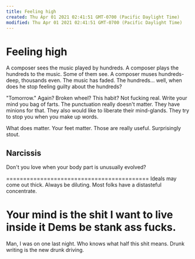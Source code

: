 ```yaml
---
title: Feeling high
created: Thu Apr 01 2021 02:41:51 GMT-0700 (Pacific Daylight Time)
modified: Thu Apr 01 2021 02:41:51 GMT-0700 (Pacific Daylight Time)
---
```

# Feeling high

A composer sees the music played by hundreds.
A composer plays the hundreds to the music. Some of them see.
A composer muses hundreds-deep, thousands even. The music has faded. The hundreds... well,
when does he stop feeling guilty about the hundreds?

"Tomorrow." Again? Broken wheel? This habit? Not fucking real. Write your mind you bag of farts. The punctuation really doesn't matter. They have minions for that. They also would like to liberate their mind-glands. They try to stop you when you make up words.

What does matter. Your feet matter. Those are really useful. Surprisingly stout.

## Narcissis 

Don't you love when your body part is unusually evolved?

==========================================
Ideals may come out thick.
Always be diluting.
Most folks have a distasteful concentrate.

Your mind is the shit
I want to live inside it
Dems be stank ass fucks.
===========================================

Man, I was on one last night. Who knows what half this shit means. Drunk writing is the new drunk driving.